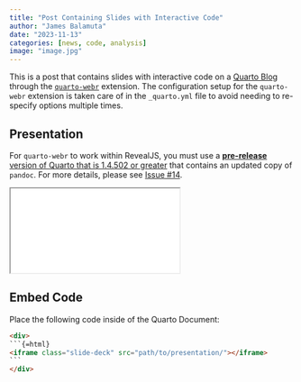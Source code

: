 ```yaml
---
title: "Post Containing Slides with Interactive Code"
author: "James Balamuta"
date: "2023-11-13"
categories: [news, code, analysis]
image: "image.jpg"
---
```


This is a post that contains slides with interactive code on a [Quarto Blog](https://quarto.org/docs/websites/website-blog.html) through the [`quarto-webr`](https://github.com/coatless/quarto-webr) extension. The configuration setup for the `quarto-webr` extension is taken care of in the `_quarto.yml` file to avoid needing to re-specify options multiple times.

## Presentation

:::{.callout-important}
For `quarto-webr` to work within RevealJS, you must use a [**pre-release** version of Quarto that is 1.4.502 or greater](https://quarto.org/docs/download/prerelease) that contains an updated copy of `pandoc`. For more details, please see [Issue #14](https://github.com/coatless/quarto-webr/issues/14). 
:::

<div>
```{=html}
<iframe class="slide-deck" src="../../../revealjs/"></iframe>
```
</div>

## Embed Code

Place the following code inside of the Quarto Document: 

````html
<div>
```{=html}
<iframe class="slide-deck" src="path/to/presentation/"></iframe>
```
</div>
````
